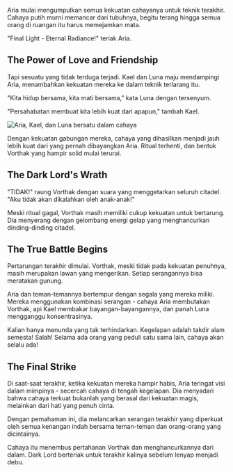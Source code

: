 Aria mulai mengumpulkan semua kekuatan cahayanya untuk teknik terakhir. Cahaya putih murni memancar dari tubuhnya, begitu terang hingga semua orang di ruangan itu harus memejamkan mata.

"Final Light - Eternal Radiance!" teriak Aria.

## The Power of Love and Friendship

Tapi sesuatu yang tidak terduga terjadi. Kael dan Luna maju mendampingi Aria, menambahkan kekuatan mereka ke dalam teknik terlarang itu.

"Kita hidup bersama, kita mati bersama," kata Luna dengan tersenyum.

"Persahabatan membuat kita lebih kuat dari apapun," tambah Kael.

<Image 
  src="/images/chapter-9-sacrifice.jpg" 
  alt="Aria, Kael, dan Luna bersatu dalam cahaya" 
  caption="Kekuatan persahabatan mengalahkan kegelapan"
/>

Dengan kekuatan gabungan mereka, cahaya yang dihasilkan menjadi jauh lebih kuat dari yang pernah dibayangkan Aria. Ritual terhenti, dan bentuk Vorthak yang hampir solid mulai terurai.

## The Dark Lord's Wrath

"TIDAK!" raung Vorthak dengan suara yang menggetarkan seluruh citadel. "Aku tidak akan dikalahkan oleh anak-anak!"

Meski ritual gagal, Vorthak masih memiliki cukup kekuatan untuk bertarung. Dia menyerang dengan gelombang energi gelap yang menghancurkan dinding-dinding citadel.

## The True Battle Begins

Pertarungan terakhir dimulai. Vorthak, meski tidak pada kekuatan penuhnya, masih merupakan lawan yang mengerikan. Setiap serangannya bisa meratakan gunung.

Aria dan teman-temannya bertempur dengan segala yang mereka miliki. Mereka menggunakan kombinasi serangan - cahaya Aria membutakan Vorthak, api Kael membakar bayangan-bayangannya, dan panah Luna mengganggu konsentrasinya.

<Quote author="Vorthak">
Kalian hanya menunda yang tak terhindarkan. Kegelapan adalah takdir alam semesta!
</Quote>

<Quote author="Aria">
Salah! Selama ada orang yang peduli satu sama lain, cahaya akan selalu ada!
</Quote>

## The Final Strike

Di saat-saat terakhir, ketika kekuatan mereka hampir habis, Aria teringat visi dalam mimpinya - secercah cahaya di tengah kegelapan. Dia menyadari bahwa cahaya terkuat bukanlah yang berasal dari kekuatan magis, melainkan dari hati yang penuh cinta.

Dengan pemahaman ini, dia melancarkan serangan terakhir yang diperkuat oleh semua kenangan indah bersama teman-teman dan orang-orang yang dicintainya.

Cahaya itu menembus pertahanan Vorthak dan menghancurkannya dari dalam. Dark Lord berteriak untuk terakhir kalinya sebelum lenyap menjadi debu.